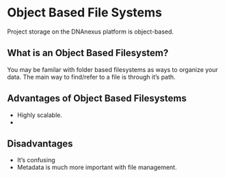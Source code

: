 # Object Based File Systems

Project storage on the DNAnexus platform is object-based.

## What is an Object Based Filesystem?

You may be familar with folder based filesystems as ways to organize your data. The main way to find/refer to a file is through it's path.

## Advantages of Object Based Filesystems

- Highly scalable.
- 

## Disadvantages

- It's confusing
- Metadata is much more important with file management.